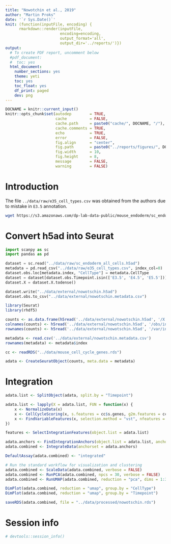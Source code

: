 ```yaml
---
title: "Nowotchin et al., 2019"
author: "Martin Proks"
date: '`r Sys.Date()`'
knit: (function(inputFile, encoding) { 
      rmarkdown::render(inputFile,
                        encoding=encoding,
                        output_format='all',
                        output_dir='../reports/')})
output:
  # To create PDF report, uncomment below
  #pdf_document:
  #  toc: yes
  html_document:
    number_sections: yes
    theme: yeti
    toc: yes
    toc_float: yes
    df_print: paged
    dev: png
---
```


```r
DOCNAME = knitr::current_input()
knitr::opts_chunk$set(autodep        = TRUE,
                      cache          = FALSE,
                      cache.path     = paste0("cache/", DOCNAME, "/"),
                      cache.comments = TRUE,
                      echo           = TRUE,
                      error          = FALSE,
                      fig.align      = "center",
                      fig.path       = paste0("../reports/figures/", DOCNAME, "/"),
                      fig.width      = 10,
                      fig.height     = 8,
                      message        = FALSE,
                      warning        = FALSE)
```

# Introduction

The file `../data/raw/e35_cell_types.csv` was obtained from the authors due to 
mistake in `E3.5` annotation.

```bash
wget https://s3.amazonaws.com/dp-lab-data-public/mouse_endoderm/sc_endoderm_all_cells.h5ad -O ../data/raw/sc_endoderm_all_cells.h5ad
```

# Convert h5ad into Seurat

```python
import scanpy as sc
import pandas as pd

dataset = sc.read("../data/raw/sc_endoderm_all_cells.h5ad")
metadata = pd.read_csv("../data/raw/e35_cell_types.csv", index_col=0)
dataset.obs.loc[metadata.index, "CellType"] = metadata.CellType
dataset = dataset[dataset.obs.Timepoint.isin(['E3.5', 'E4.5', 'E5.5'])].copy()
dataset.X = dataset.X.todense()

dataset.write("../data/external/nowotschin.h5ad")
dataset.obs.to_csv("../data/external/nowotschin.metadata.csv")
```

```r
library(Seurat)
library(rhdf5)

counts <- as.data.frame(h5read('../data/external/nowotschin.h5ad', '/X'))
colnames(counts) <- h5read('../data/external/nowotschin.h5ad', '/obs/index')
rownames(counts) <- h5read('../data/external/nowotschin.h5ad', '/var/index')

metadata <- read.csv('../data/external/nowotschin.metadata.csv')
rownames(metadata) <- metadata$index

cc <- readRDS("../data/mouse_cell_cycle_genes.rds")

adata <- CreateSeuratObject(counts, meta.data = metadata)
```

# Integration

```r
adata.list <- SplitObject(adata, split.by = "Timepoint")

adata.list <- lapply(X = adata.list, FUN = function(x) {
    x <- NormalizeData(x)
    x <- CellCycleScoring(x, s.features = cc$s.genes, g2m.features = cc$g2m.genes)
    x <- FindVariableFeatures(x, selection.method = "vst", nfeatures = 2000)
})

features <- SelectIntegrationFeatures(object.list = adata.list)
```

```r
adata.anchors <- FindIntegrationAnchors(object.list = adata.list, anchor.features = features)
adata.combined <- IntegrateData(anchorset = adata.anchors)
```

```r
DefaultAssay(adata.combined) <- "integrated"

# Run the standard workflow for visualization and clustering
adata.combined <- ScaleData(adata.combined, verbose = FALSE)
adata.combined <- RunPCA(adata.combined, npcs = 30, verbose = FALSE)
adata.combined <- RunUMAP(adata.combined, reduction = "pca", dims = 1:30)
```

```r
DimPlot(adata.combined, reduction = "umap", group.by = "CellType")
DimPlot(adata.combined, reduction = "umap", group.by = "Timepoint")
```
```r
saveRDS(adata.combined, file = "../data/processed/nowotschin.rds")
```

# Session info

```r
# devtools::session_info()
```
